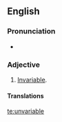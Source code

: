 ==English==

===Pronunciation===
* {{audio|en-us-unvariable.ogg|Audio (US)|lang=en}}

===Adjective===
{{head|en|adjective}}

# {{lb|en|obsolete}} [[invariable|Invariable]].

====Translations====
{{trans-see|invariable}}

[[te:unvariable]]